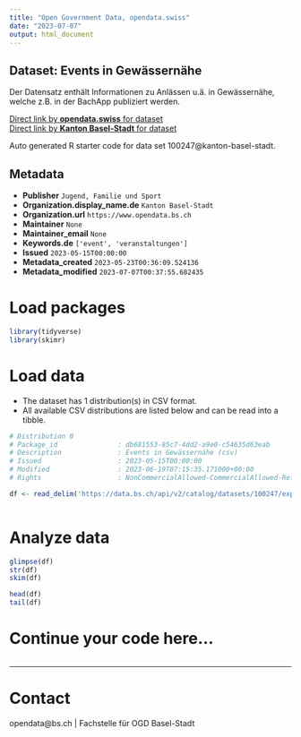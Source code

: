 ```yaml
---
title: "Open Government Data, opendata.swiss"
date: "2023-07-07"
output: html_document
---
```


## Dataset: Events in Gewässernähe

Der Datensatz enthält Informationen zu Anlässen u.ä. in Gewässernähe, welche z.B. in der BachApp publiziert werden. 

[Direct link by **opendata.swiss** for dataset](https://opendata.swiss/de/dataset/events-in-gewassernahe)<br>
[Direct link by **Kanton Basel-Stadt** for dataset](https://data.bs.ch/explore/dataset/100247/)

Auto generated R starter code for data set 100247@kanton-basel-stadt.

## Metadata

- **Publisher** `Jugend, Familie und Sport`
- **Organization.display_name.de** `Kanton Basel-Stadt`
- **Organization.url** `https://www.opendata.bs.ch`
- **Maintainer** `None`
- **Maintainer_email** `None`
- **Keywords.de** `['event', 'veranstaltungen']`
- **Issued** `2023-05-15T00:00:00`
- **Metadata_created** `2023-05-23T00:36:09.524136`
- **Metadata_modified** `2023-07-07T00:37:55.682435`


# Load packages

```r

library(tidyverse)
library(skimr)

```

# Load data

-   The dataset has 1 distribution(s) in CSV format.
-   All available CSV distributions are listed below and can be read into a tibble.

```r

# Distribution 0
# Package_id               : db681553-85c7-4dd2-a9e0-c54635d63eab
# Description              : Events in Gewässernähe (csv)
# Issued                   : 2023-05-15T00:00:00
# Modified                 : 2023-06-19T07:15:35.171000+00:00
# Rights                   : NonCommercialAllowed-CommercialAllowed-ReferenceRequired

df <- read_delim('https://data.bs.ch/api/v2/catalog/datasets/100247/exports/csv')



```

# Analyze data

```r

glimpse(df)
str(df)
skim(df)

head(df)
tail(df)

```

# Continue your code here...

```r

```

------------------------------------------------------------------------

# Contact

opendata@bs.ch | Fachstelle für OGD Basel-Stadt
